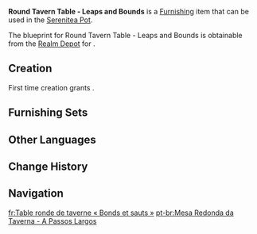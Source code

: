 {{Furnishing Infobox
|id             = 361325
|image          = Item Round Tavern Table - Leaps and Bounds.png
|category       = Large Furnishing
|subcategory    = Table
|quality        = 3
|adeptal_energy = 60
|load           = 85
|reduced_load   = 64
|description    = A large round table that is mounted within [[The Cat's Tail]]. It is made of lightly-scented [[Cuihua Wood]] and has a rather ingenious design that takes both its main uses &mdash; a site for [[Genius Invokation TCG]] matches and a tavern table &mdash; into account. Although the main support structure of this round table is in the middle, it will never have trouble remaining stable no matter how worn it is. This is thanks to [[Margaret]], the owner of the tavern, having stressed the various use cases of such tables while speaking to the craftspeople. For example, it has to be able to withstand a heavy fall by someone defeated in a TCG match, or the slam of hands on the table by drunk customers tickled pink by a friend's humor... And most importantly of all, it has to be able to hold the bulk of The Cat's Tail's collection of rather sturdy feline specimens as they leap from table to floor to table, and survive any incidental impacts that might occur as they play. As for the high costs that came with the reinforcement of the tables' central structures... Well, so long as the cats are happy, there's no price too high!
|mention        = Margaret
|interaction    = 
|blueprint      = Realm Depot
|source1        = 
}}
'''Round Tavern Table - Leaps and Bounds''' is a [[Furnishing]] item that can be used in the [[Serenitea Pot]].

The blueprint for Round Tavern Table - Leaps and Bounds is obtainable from the [[Realm Depot]] for {{Item|Realm Currency|24|x=160}}.

==Creation==
First time creation grants {{Item|Trust|24|x=60}}.
{{Recipe
|type = Creation
|time = 14h
|Cuihua Wood = 10
|sort = Cuihua Wood
}}

==Furnishing Sets==
{{Craft Usage|type=Furnishing Set}}

==Other Languages==
{{Other Languages
|en      = Round Tavern Table - Leaps and Bounds
|zhs     = 酒馆圆桌-「万千跃动」
|zhs_rm  = Jiǔguǎn Yuánzhuō - "Wànqiān Yuèdòng"
|zht     = 酒館圓桌-「萬千躍動」
|zht_rm  = Jiǔguǎn Yuánzhuō - "Wànqiān Yuèdòng"
|zh_tl   = 
|ja      = 酒場円卓-「躍動千万」
|ja_rm   = Sakaba Entaku - "Yakudou Senman"
|ja_tl   = 
|ko      = 술집 원탁< >-< >「자유로운 도약」
|ko_rm   = 
|ko_tl   = 
|es      = Mesa redonda de taberna: A pasos agigantados
|es_tl   = Round Tavern Table: By Exaggerated Steps
|es_note = {{Es|A pasos agigantados}} is a Spanish idiom with a similar meaning to the English "by leaps and bounds."
|fr      = Table ronde de taverne «&nbsp;Bonds et sauts&nbsp;»
|fr_tl   = Round Tavern Table "Bounds and Leaps"
|ru      = Круглый стол в таверне - Непоседа
|ru_tl   = 
|th      = โต๊ะกลมในร้านเหล้า - "กระโดดนับหมื่นนับพัน"
|th_rm   = 
|th_tl   = 
|vi      = Bàn Tròn Quán Rượu - Hàng Ngàn Chấn Động
|vi_tl   = 
|de      = Runder Tavernentisch – „Sprünge und Stöße“
|de_tl   = Round Tavern Table – "Leaps and Impacts"
|id      = Meja Bundar Kedai - Ribuan Lompatan
|id_tl   = Round Shop Table - Thousands of Jumps
|pt      = Mesa Redonda da Taverna &mdash; A Passos Largos
|pt_tl   = 
|tr      = Yuvarlak Han Masası - Atlayıp Zıplama
|tr_tl   = 
|it      = Tavolo da taverna rotondo Passi da gigante
|it_tl   = 
}}

==Change History==
{{Change History|3.7}}

==Navigation==
{{Furnishing Navbox|interior}}

[[fr:Table ronde de taverne « Bonds et sauts »]]
[[pt-br:Mesa Redonda da Taverna - A Passos Largos]]